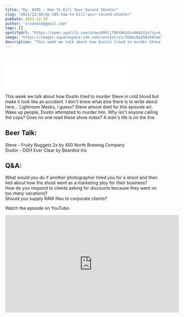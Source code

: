 ```yaml
---
title: "Ep. #185 - How To Kill Your Second Shooter"
slug: "2021/12/10/ep-185-how-to-kill-your-second-shooter"
pubDate: 2021-12-10
author: "srvanelk@gmail.com"
tags: []
spotifyUrl: "https://open.spotify.com/show/09hCjT9XXAKzGin8bkLG3a?si=kjRZvQ1JTb6Ov3HVzSSlWA"
image: "https://images.squarespace-cdn.com/content/v1/5b9ac0aa50a54faef024c950/01952d08-bd35-4245-b99e-2bff1908d6c0/2021-09-02_0041.jpeg?format=original"
description: "This week we talk about how Dustin tried to murder Steve in cold blood but make it look like an accident. I don't know what else there is to write about here... Lightroom Masks, I guess? Steve almost died for this episode art. Wake up people, Dustin attempted to murder him. Why isn't anyone calling the cops? Does no one read these show notes? A man's life is on the line."
---
```


<figure>
  <img src="https://images.squarespace-cdn.com/content/v1/5b9ac0aa50a54faef024c950/01952d08-bd35-4245-b99e-2bff1908d6c0/2021-09-02_0041.jpeg?format=original" alt="" />
</figure>
<iframe class="embedly-embed" src="//cdn.embedly.com/widgets/media.html?src=https%3A%2F%2Fanchor.fm%2Fweddingphotohangover%2Fembed%2Fepisodes%2FEp--185---How-To-Kill-Your-Second-Shooter-e1bh8f2&display_name=Anchor+FM+Inc.&url=https%3A%2F%2Fanchor.fm%2Fweddingphotohangover%2Fepisodes%2FEp--185---How-To-Kill-Your-Second-Shooter-e1bh8f2&image=https%3A%2F%2Fd3t3ozftmdmh3i.cloudfront.net%2Fproduction%2Fpodcast_uploaded_episode400%2F805714%2F805714-1639147457640-c6a5ba96e0d95.jpg&key=61d05c9d54e8455ea7a9677c366be814&type=text%2Fhtml&schema=anchor" width="400" height="102" scrolling="no" title="Anchor FM Inc. embed" frameborder="0" allow="autoplay; fullscreen" allowfullscreen="true"></iframe>

This week we talk about how Dustin tried to murder Steve in cold blood but make it look like an accident. I don't know what else there is to write about here... Lightroom Masks, I guess? Steve almost died for this episode art. Wake up people, Dustin attempted to murder him. Why isn't anyone calling the cops? Does no one read these show notes? A man's life is on the line.

## Beer Talk:  
Steve - Fruity Nuggets 2x by 450 North Brewing Company  
Dustin - DDH Ever Clear by Bearded Iris

## Q&A:  
What would you do if another photographer hired you for a shoot and then lied about how the shoot went as a marketing ploy for their business?  
How do you respond to clients asking for discounts because they went on too many vacations?  
Should you supply RAW files to corporate clients?

Watch the episode on YouTube:

<iframe width="560" height="315" src="https://www.youtube.com/embed/SYEMQTEwzY8" frameborder="0" allow="autoplay; encrypted-media" allowfullscreen></iframe>
